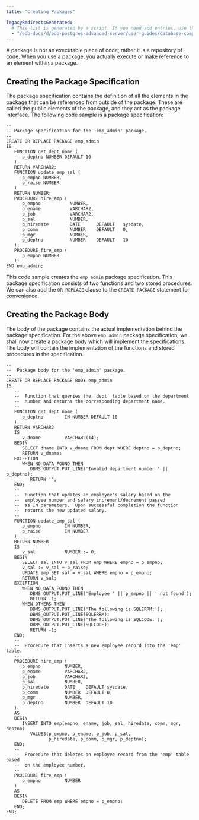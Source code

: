 ```yaml
---
title: "Creating Packages"

legacyRedirectsGenerated:
  # This list is generated by a script. If you need add entries, use the `legacyRedirects` key.
  - "/edb-docs/d/edb-postgres-advanced-server/user-guides/database-compatibility-for-oracle-developers-built-in-package-guide/11/Database_Compatibility_for_Oracle_Developers_Built-in_Package_Guide.1.08.html"
---
```


A package is not an executable piece of code; rather it is a repository of code. When you use a package, you actually execute or make reference to an element within a package.

## Creating the Package Specification

The package specification contains the definition of all the elements in the package that can be referenced from outside of the package. These are called the public elements of the package, and they act as the package interface. The following code sample is a package specification:

```text
--
-- Package specification for the 'emp_admin' package.
--
CREATE OR REPLACE PACKAGE emp_admin
IS
   FUNCTION get_dept_name (
      p_deptno NUMBER DEFAULT 10
   )
   RETURN VARCHAR2;
   FUNCTION update_emp_sal (
      p_empno NUMBER,
      p_raise NUMBER
   )
   RETURN NUMBER;
   PROCEDURE hire_emp (
      p_empno           NUMBER,
      p_ename           VARCHAR2,
      p_job             VARCHAR2,
      p_sal             NUMBER,
      p_hiredate        DATE      DEFAULT   sysdate,
      p_comm            NUMBER    DEFAULT   0,
      p_mgr             NUMBER,
      p_deptno          NUMBER    DEFAULT   10
   );
   PROCEDURE fire_emp (
      p_empno NUMBER
   );
END emp_admin;
```

This code sample creates the `emp_admin` package specification. This package specification consists of two functions and two stored procedures. We can also add the `OR REPLACE` clause to the `CREATE PACKAGE` statement for convenience.

## Creating the Package Body

The body of the package contains the actual implementation behind the package specification. For the above `emp_admin` package specification, we shall now create a package body which will implement the specifications. The body will contain the implementation of the functions and stored procedures in the specification.

```text
--
--  Package body for the 'emp_admin' package.
--
CREATE OR REPLACE PACKAGE BODY emp_admin
IS
   --
   --  Function that queries the 'dept' table based on the department
   --  number and returns the corresponding department name.
   --
   FUNCTION get_dept_name (
      p_deptno        IN NUMBER DEFAULT 10
   )
   RETURN VARCHAR2
   IS
      v_dname         VARCHAR2(14);
   BEGIN
      SELECT dname INTO v_dname FROM dept WHERE deptno = p_deptno;
      RETURN v_dname;
   EXCEPTION
      WHEN NO_DATA_FOUND THEN
         DBMS_OUTPUT.PUT_LINE('Invalid department number ' || p_deptno);
         RETURN '';
   END;
   --
   --  Function that updates an employee's salary based on the
   --  employee number and salary increment/decrement passed
   --  as IN parameters.  Upon successful completion the function
   --  returns the new updated salary.
   --
   FUNCTION update_emp_sal (
      p_empno         IN NUMBER,
      p_raise         IN NUMBER
   )
   RETURN NUMBER
   IS
      v_sal           NUMBER := 0;
   BEGIN
      SELECT sal INTO v_sal FROM emp WHERE empno = p_empno;
      v_sal := v_sal + p_raise;
      UPDATE emp SET sal = v_sal WHERE empno = p_empno;
      RETURN v_sal;
   EXCEPTION
      WHEN NO_DATA_FOUND THEN
         DBMS_OUTPUT.PUT_LINE('Employee ' || p_empno || ' not found');
         RETURN -1;
      WHEN OTHERS THEN
         DBMS_OUTPUT.PUT_LINE('The following is SQLERRM:');
         DBMS_OUTPUT.PUT_LINE(SQLERRM);
         DBMS_OUTPUT.PUT_LINE('The following is SQLCODE:');
         DBMS_OUTPUT.PUT_LINE(SQLCODE);
         RETURN -1;
   END;
   --
   --  Procedure that inserts a new employee record into the 'emp' table.
   --
   PROCEDURE hire_emp (
      p_empno         NUMBER,
      p_ename         VARCHAR2,
      p_job           VARCHAR2,
      p_sal           NUMBER,
      p_hiredate      DATE    DEFAULT sysdate,
      p_comm          NUMBER  DEFAULT 0,
      p_mgr           NUMBER,
      p_deptno        NUMBER  DEFAULT 10
   )
   AS
   BEGIN
      INSERT INTO emp(empno, ename, job, sal, hiredate, comm, mgr, deptno)
         VALUES(p_empno, p_ename, p_job, p_sal,
                p_hiredate, p_comm, p_mgr, p_deptno);
   END;
   --
   --  Procedure that deletes an employee record from the 'emp' table based
   --  on the employee number.
   --
   PROCEDURE fire_emp (
      p_empno         NUMBER
   )
   AS
   BEGIN
      DELETE FROM emp WHERE empno = p_empno;
   END;
END;
```
